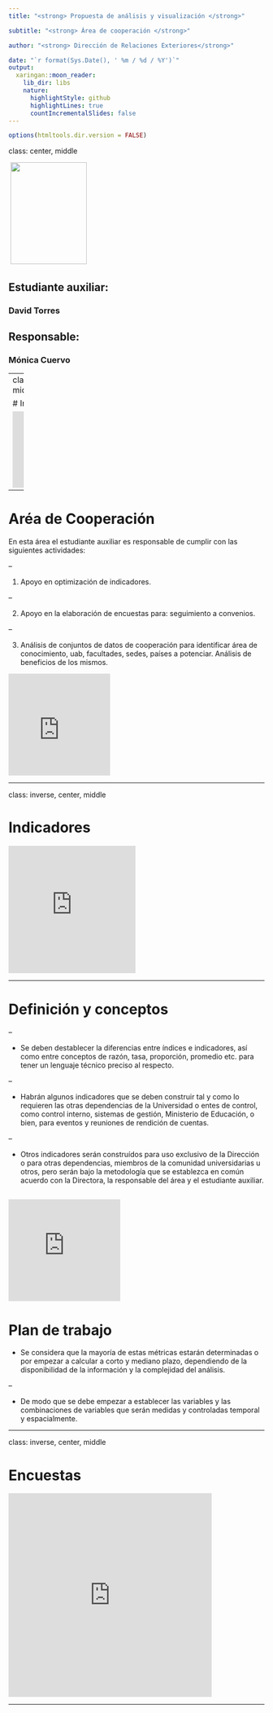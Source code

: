 ```yaml
---
title: "<strong> Propuesta de análisis y visualización </strong>"

subtitle: "<strong> Área de cooperación </strong>"

author: "<strong> Dirección de Relaciones Exteriores</strong>"

date: "`r format(Sys.Date(), ' %m / %d / %Y')`"
output:
  xaringan::moon_reader:
    lib_dir: libs
    nature:
      highlightStyle: github
      highlightLines: true
      countIncrementalSlides: false
---
```


```r
options(htmltools.dir.version = FALSE)
```

class: center, middle

![]()
<img src="https://upload.wikimedia.org/wikipedia/commons/c/c4/Escudo_unal_2016.png" width="150" height="200" />

## **Estudiante auxiliar:**

### David Torres

## **Responsable:**

### Mónica Cuervo

---
class: inverse, center, middle

# Introducción

<iframe src="https://giphy.com/embed/l1J9Q7gYHikQF8qZ2" width="200" height="150" frameBorder="0" class="giphy-embed" allowFullScreen></iframe><p>
---


# Aréa de Cooperación

En esta área el estudiante auxiliar es responsable de cumplir con las siguientes actividades:

--

1. Apoyo en optimización de indicadores.

--

2. Apoyo en la elaboración de encuestas para: seguimiento a convenios.

--

3. Análisis de conjuntos de datos de cooperación  para identificar área de conocimiento, uab,  facultades, sedes, países a potenciar.  Análisis de beneficios de los mismos.


<iframe src="https://giphy.com/embed/2sdKnPByFaWm8ZMUe3" width="200" height="200" frameBorder="0" class="giphy-embed" allowFullScreen></iframe>

---

class: inverse, center, middle

# Indicadores 

<iframe src="https://giphy.com/embed/2zeiYrwEPsOqTszYQm" width="250" height="250" frameBorder="0" class="giphy-embed" allowFullScreen></iframe><p>

---

# Definición y conceptos

--

+ Se deben destablecer la diferencias entre índices e indicadores, así como entre conceptos de razón, tasa, proporción, promedio etc. para tener un lenguaje técnico preciso al respecto.

--

+ Habrán algunos indicadores que se deben construir tal y como lo requieren las otras dependencias de la Universidad o entes de control, como control interno, sistemas de gestión, Ministerio de Educación, o bien, para eventos y reuniones de rendición de cuentas.

--

+ Otros indicadores serán construídos para uso exclusivo de la Dirección o para otras dependencias, miembros de la comunidad universidarias u otros, pero serán bajo la metodología que se establezca en común acuerdo con la Directora, la responsable del área y el estudiante auxiliar.

<iframe src="https://giphy.com/embed/8lWxV7cyeXNiukCoxk" width="220" height="200" frameBorder="0" class="giphy-embed" allowFullScreen></iframe>
---

# Plan de trabajo

+ Se considera que la mayoría de estas métricas estarán determinadas o por empezar a calcular a corto y mediano plazo, dependiendo de la disponibilidad de la información y la complejidad del análisis.

--

+ De modo que se debe empezar a establecer las variables y las combinaciones de variables que serán medidas y controladas temporal y espacialmente.


---

class: inverse, center, middle

# Encuestas

<iframe src="https://giphy.com/embed/2tRkgMD3MZCGkhexMy" width="400" height="400" frameBorder="0" class="giphy-embed" allowFullScreen></iframe

---

#  Diseño y etapa preliminar

+ El diseño muestral debe ser bien determinado en cada encuesta y posible para el estudio.

--

+ El cuestionario o formulario de preguntas debe ser claro para el usuario y fácil de tabular.

--

+ El estudiante auxiliar asesorará el diseño y elaboración de las encuestas.



---

# Plan de trabajo

+ Según la naturaleza de la información y la premura con la que sean requeridos se debe, por tanto, elegir el plazo en que deberían ser elaboradas y difundidas las encuestas.

--

+ Es decir, estas tareas serán divididas en plazos de corto, mediano y largo plazo.

---

class: inverse, center, middle

# MEGATABLA

<iframe src="https://giphy.com/embed/3oKIPfv7sjANPRdW1i" width="400" height="400" frameBorder="0" class="giphy-embed" allowFullScreen></iframe>


---

#



